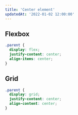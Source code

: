 ```yaml
---
title: 'Center element'
updatedAt: '2022-01-02 12:00:00'
---
```


## Flexbox

```css
.parent {
  display: flex;
  justify-content: center;
  align-items: center;
}
```

## Grid

```css
.parent {
  display: grid;
  justify-content: center;
  align-content: center;
}
```
